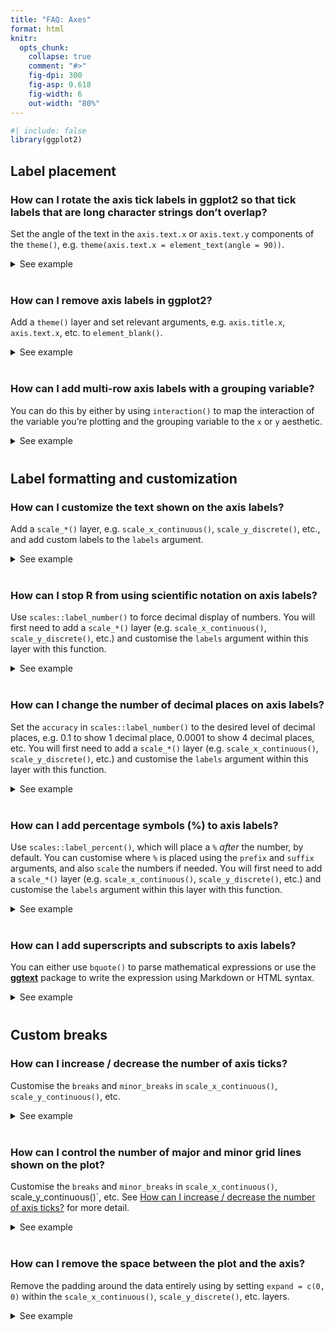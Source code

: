 ```yaml
---
title: "FAQ: Axes"
format: html
knitr:
  opts_chunk:
    collapse: true
    comment: "#>"
    fig-dpi: 300
    fig-asp: 0.618
    fig-width: 6
    out-width: "80%"
---
```


```{=html}
<style>
  .content h3 {
    margin-top: -30px !important;
  }
  
  details {
    margin-bottom: 40px;
  }
</style>
```
```r
#| include: false
library(ggplot2)
```

## Label placement

### How can I rotate the axis tick labels in ggplot2 so that tick labels that are long character strings don't overlap?

Set the angle of the text in the `axis.text.x` or `axis.text.y` components of the `theme()`, e.g. `theme(axis.text.x = element_text(angle = 90))`.

<details>

<summary>See example</summary>

In the following plot the labels on the x-axis are overlapping.

```r
#| label: msleep-order-sleep-total
#| fig.alt: "A boxplot showing the total amount of sleep on the y-axis for 19 
#|  taxonomical orders of mammals on the x-axis. The horizontal labels on the 
#|  x-axis for the orders overlap and are unreadable."
ggplot(msleep, aes(x = order, y = sleep_total)) +
  geom_boxplot()
```

-   Rotate axis labels: We can do this by components of the `theme()`, specifically the `axis.text.x` component. Applying some vertical and horizontal justification to the labels centers them at the axis ticks. The `angle` can be set as desired within the 0 to 360 degree range, here we set it to 90 degrees.

```r
#| label: msleep-order-sleep-total-rotate
#| fig.alt: "A boxplot showing the total amount of sleep on the y-axis for 19 
#|  taxonomical orders of mammals on the x-axis. The x-axis labels are oriented
#|  vertically and are readable."
ggplot(msleep, aes(x = order, y = sleep_total)) +
  geom_boxplot() +
  theme(axis.text.x = element_text(angle = 90, vjust = 0.5, hjust = 1))
```

-   Flip the axes: Use the y-axis for long labels.

```r
#| label: msleep-order-sleep-total-flip
#| fig.alt: "A boxplot showing the total amount of sleep on the x-axis for 19
#|  taxonomical orders of mammals on the y-axis. The y-axis labels are oriented
#|  horizontally and are readable."
ggplot(msleep, aes(y = order, x = sleep_total)) +
  geom_boxplot()
```

-   Dodge axis labels: Add a `scale_*()` layer, e.g. `scale_x_continuous()`, `scale_y_discrete()`, etc., and customise the `guide` argument with the `guide_axis()` function. In this case we want to customise the x-axis, and the variable on the x-axis is discrete, so we'll use `scale_x_discrete()`. In the `guide` argument we use the `guide_axis()` and specify how many rows to dodge the labels into with `n.dodge`. This is likely a trial-and-error exercise, depending on the lengths of your labels and the width of your plot. In this case we've settled on 3 rows to render the labels.

```r
#| label: msleep-order-sleep-total-dodge
#| fig.alt: "A boxplot showing the total amount of sleep on the y-axis for 19 
#|  taxonomical orders of mammals on the x-axis. The horizontal labels on the 
#|  x-axis are dodged to three levels so that they remain readable."
ggplot(msleep, aes(x = order, y = sleep_total)) +
  geom_boxplot() +
  scale_x_discrete(guide = guide_axis(n.dodge = 3))
```

-   Omit overlapping labels: Alternatively, you can set `guide_axis(check.overlap = TRUE)` to omit axis labels that overlap. ggplot2 will prioritize the first, last, and middle labels. Note that this option might be more preferable for axes representing variables that have an inherent ordering that is obvious to the audience of the plot, so that it's trivial to guess what the missing labels are. (This is not the case for the following plot.)

```r
#| label: msleep-order-sleep-total-check-overlap
#| fig.alt: "A boxplot showing the total amount of sleep on the y-axis for 19 
#|  taxonomical orders of mammals on the x-axis. Several of the x-axis labels
#|  have been omitted, but the one that remain are readable and don't overlap."
ggplot(msleep, aes(x = order, y = sleep_total)) +
  geom_boxplot() +
  scale_x_discrete(guide = guide_axis(check.overlap = TRUE))
```

</details>

### How can I remove axis labels in ggplot2?

Add a `theme()` layer and set relevant arguments, e.g. `axis.title.x`, `axis.text.x`, etc. to `element_blank()`.

<details>

<summary>See example</summary>

Suppose we want to remove the axis labels entirely.

```r
#| ref-label: msleep-order-sleep-total
#| fig.alt: "A boxplot showing the total amount of sleep on the y-axis for 19 
#|  taxonomical orders of mammals on the x-axis. The horizontal labels on the 
#|  x-axis for the orders overlap and are unreadable."
```

-   Remove x or y axis labels: If you want to modify just one of the axes, you can do so by modifying the components of the `theme()`, setting the elements you want to remove to `element_blank()`. You would replace `x` with `y` for applying the same update to the y-axis. Note the distinction between `axis.title` and `axis.ticks` -- `axis.title` is the name of the variable and `axis.text` is the text accompanying each of the ticks.

```r
#| fig.alt: "A boxplot showing the total amount of sleep on the y-axis for 19
#|  taxonomical orders of mammals on the x-axis. The annotation on the x-axis
#|  is absent."
ggplot(msleep, aes(x = order, y = sleep_total)) +
  geom_boxplot() +
  theme(
    axis.title.x = element_blank(),
    axis.text.x = element_blank(),
    axis.ticks.x = element_blank()
  )
```

-   Remove all axis labels: You can use `theme_void()` to remove all theming elements. Note that this might remove more features than you like. For finer control over the theme, see below.

```r
#| fig.alt: "A boxplot showing the total amount of sleep on the y-axis for 19 
#|  taxonomical orders of mammals on the x-axis. The plot has no axes, 
#|  gridlines or background panel."
ggplot(msleep, aes(x = order, y = sleep_total)) +
  geom_boxplot() + 
  theme_void()
```

</details>

### How can I add multi-row axis labels with a grouping variable?

You can do this by either by using `interaction()` to map the interaction of the variable you're plotting and the grouping variable to the `x` or `y` aesthetic.

<details>

<summary>See example</summary>

Suppose you have the following data on sales for each quarter across two years.

```r
library(tibble)

sales <- tribble(
  ~value, ~quarter, ~year,
  10,     "Q1",     2020,
  15,     "Q2",     2020,
  15,     "Q3",     2020,
  20,     "Q4",     2020,
  10,     "Q1",     2021,
  25,     "Q2",     2021,
  30,     "Q3",     2021,
  30,     "Q4",     2021
)
```

You can create a line plot of these data and facet by `year` to group the quarters for each year together.

```r
#| fig.alt: "A line plot with two panels showing value on the y-axis and four
#|  quarters on the x-axis. The left panel is labelled '2020' and the right
#|  panel is labelled '2021'."
ggplot(sales, aes(x = quarter, y = value, group = 1)) +
  geom_line() +
  facet_wrap(~year)
```

However it might be preferable to plot all points in a single plot and indicate on the x-axis that the first Q1 to Q4 are in 2020 and the second are in 2021.

To achieve this, map the `interaction()` of `quarter` and `year` to the `x` aesthetic.

```r
#| fig.alt: "A line plot with one panel showing value on the y-axis and eight
#|  quarters on the x-axis. The years are appended after each quarter label."
ggplot(sales, aes(x = interaction(quarter, year), y = value, group = 1)) +
  geom_line()
```

This achieves the desired result for the line, however the labeling in the x-axis is very busy and difficult to read.
To clean this up (1) clip the plotting area with `coord_cartesian()`, (2) remove the axis labels and add a wider margin at the bottom of the plot with `theme()`, (3) place axis labels indicating quarters underneath the plot, and (4) underneath those labels, place annotation indicating years.
Note that the x-coordinates of the year labels are manually assigned here, but if you had many more years, you might write some logic to calculate their placement.

```r
#| fig.alt: "A line plot with one panel showing value on the y-axis and eight
#|  quarters on the x-axis. The years are shown in the middle of the first four
#|  and last four quarters. The line touches the panel on the left and right."
ggplot(sales, aes(x = interaction(quarter, year), y = value, group = 1)) +
  geom_line() +
  coord_cartesian(ylim = c(9, 32), expand = FALSE, clip = "off") +
  theme(
    plot.margin = margin(1, 1, 3, 1, "lines"),
    axis.title.x = element_blank(),
    axis.text.x = element_blank()
    ) +
  annotate(geom = "text", x = seq_len(nrow(sales)), y = 8, label = sales$quarter, size = 3) +
  annotate(geom = "text", x = c(2.5, 6.5), y = 6, label = unique(sales$year), size = 4)
```

This approach works with other geoms as well.
For example, you might can create a bar plot representing the same data using the following.

```r
#| fig.alt: "A bar chart with one panel showing value on the y-axis and eight
#|  quarters on the x-axis. The years are shown in the middle of the first four
#|  and last four quarters. The outer bars touch the panel on the left and 
#|  right."
ggplot(sales, aes(x = interaction(quarter, year), y = value)) +
  geom_col() +
  coord_cartesian(ylim = c(0, 32), expand = FALSE, clip = "off") +
  annotate(geom = "text", x = seq_len(nrow(sales)), y = -1, label = sales$quarter, size = 3) +
  annotate(geom = "text", x = c(2.5, 6.5), y = -3, label = unique(sales$year), size = 4) +
  theme(
    plot.margin = margin(1, 1, 3, 1, "lines"),
    axis.title.x = element_blank(),
    axis.text.x = element_blank()
    )
```

If it's undesirable to have the bars flush against the edges of the plot, a similar result can be achieved by leveraging faceting and removing the space between facets to create the appearance of a single plot.
However note that the space between the bars for 2020 Q4 and 2021 Q1 is greater than the space between the other bars.

```r
#| fig.alt: "A bar chart showing value on the y-axis and eight
#|  quarters on the x-axis. The chart appears as a single panel. The years are 
#|  shown in the middle of the first four and last four quarters. The outer bars 
#|  do not touch the panel on the left and right."
ggplot(sales, aes(x = quarter, y = value)) +
  geom_col() +
  facet_wrap(~year, strip.position = "bottom") +
  theme(
    panel.spacing = unit(0, "lines"), 
    strip.background = element_blank(),
    strip.placement = "outside"
    ) +
  labs(x = NULL)
```

</details>

## Label formatting and customization

### How can I customize the text shown on the axis labels?

Add a `scale_*()` layer, e.g. `scale_x_continuous()`, `scale_y_discrete()`, etc., and add custom labels to the `labels` argument.

<details>

<summary>See example</summary>

Suppose you want to give more informative labels for the type of drive train.

```r
#| fig.alt: "A horizontal bar chart showing the number of cars on the x-axis
#|  for each of three types of drive trains on the y-axis. The three drive trains
#|  are labelled from top-to-bottom as 'r', 'f' and '4'."
ggplot(mpg, aes(y = drv)) +
  geom_bar()
```

-   Use the `labels` argument in the appropriate `scale_*()` function. You can find a list of these functions [here](https://ggplot2.tidyverse.org/reference/index.html#section-scales). Type of drive train (`drv`) is a discrete variable on the y-axis, so we'll adjust the labels in `scale_y_discrete()`. One option is to list the labels in the same order as the levels. Note that we start from the bottom and go up, just like we would if the variable was numeric/continuous.

```r
#| fig.alt: "A horizontal bar chart showing the number of cars on the x-axis
#|  for each of three types of drive trains on the y-axis. The three drive trains
#|  are labelled from top-to-bottom as 'Rear wheel drive', 'Front wheel drive' 
#|  and 'Four wheel drive'."
ggplot(mpg, aes(y = drv)) +
  geom_bar() +
  scale_y_discrete(
    labels = c("Four wheel drive", "Front wheel drive", "Rear wheel drive")
  )
```

-   Another approach is to use a named list. This approach not only makes the relabelling more explicit, but it also means you don't need to worry about the order of the levels.

```r
#| fig.alt: "A horizontal bar chart showing the number of cars on the x-axis
#|  for each of three types of drive trains on the y-axis. The three drive trains
#|  are labelled from top-to-bottom as 'Rear wheel drive', 'Front wheel drive' 
#|  and 'Four wheel drive'."
ggplot(mpg, aes(y = drv)) +
  geom_bar() +
  scale_y_discrete(
    labels = c(
      "f" = "Front wheel drive",
      "r" = "Rear wheel drive",
      "4" = "Four wheel drive"
    )
  )
```

</details>

### How can I stop R from using scientific notation on axis labels?

Use `scales::label_number()` to force decimal display of numbers.
You will first need to add a `scale_*()` layer (e.g. `scale_x_continuous()`, `scale_y_discrete()`, etc.) and customise the `labels` argument within this layer with this function.

<details>

<summary>See example</summary>

By default, large numbers on the axis labels in the following plot are shown in scientific notation.

```r
#| fig.alt: "A scatter plot showing the median sale price of housing in Texas
#|  on the x-axis and the total volume of sales on the y-axis. The labels of
#|  both axes are in scientific notation, for example: '1e+09'."
ggplot(txhousing, aes(x = median, y = volume)) +
  geom_point()
```

The [**scales**](https://scales.r-lib.org/) package offers a large number of functions to control the formatting of axis labels and legend keys.
Use `scales::label_number()` to force decimal display of numbers rather than using scientific notation or use `scales::label_comma()` to insert a comma every three digits.

```r
#| fig.alt: "A scatter plot showing the median sale price of housing in Texas
#|  on the x-axis and the total volume of sales on the y-axis. The labels of
#|  the y-axis are written out in full, with commas marking groups of three 
#|  zeroes. The x-axis labels are written out in full, with spaces marking 
#|  groups of three zeroes."
library(scales)
ggplot(txhousing, aes(x = median, y = volume)) +
  geom_point() +
  scale_x_continuous(labels = label_number()) +
  scale_y_continuous(labels = label_comma())
```

</details>

### How can I change the number of decimal places on axis labels?

Set the `accuracy` in `scales::label_number()` to the desired level of decimal places, e.g. 0.1 to show 1 decimal place, 0.0001 to show 4 decimal places, etc.
You will first need to add a `scale_*()` layer (e.g. `scale_x_continuous()`, `scale_y_discrete()`, etc.) and customise the `labels` argument within this layer with this function.

<details>

<summary>See example</summary>

Suppose you want to increase/decrease the number of decimal spaces shown in the axis text in the following plot.

```r
#| fig.alt: "A scatter plot showing the difference in longitude on the x-axis
#|  and difference in latitude on the y-axis for seal movements. The x-axis
#|  labels have one digit after the decimal place. The y-axis labels have two 
#|  digits after the decimal place."
ggplot(seals, aes(x = delta_long, y = delta_lat)) +
  geom_point()
```

The [**scales**](https://scales.r-lib.org/) package offers a large number of functions to control the formatting of axis labels and legend keys.
Use `scales::label_number()` where the `accuracy` argument indicates the number to round to, e.g. 0.1 to show 1 decimal place, 0.0001 to show 4 decimal places, etc.

```r
#| fig.alt: "A scatter plot showing the difference in longitude on the x-axis
#|  and difference in latitude on the y-axis for seal movements. The x-axis
#|  labels have one digit after the decimal place. The y-axis labels have four 
#|  digits after the decimal place."
library(scales)
ggplot(seals, aes(x = delta_long, y = delta_lat)) +
  geom_point() +
  scale_x_continuous(labels = label_number(accuracy = 0.1)) +
  scale_y_continuous(labels = label_number(accuracy = 0.0001))
```

</details>

### How can I add percentage symbols (%) to axis labels?

Use `scales::label_percent()`, which will place a `%` *after* the number, by default.
You can customise where `%` is placed using the `prefix` and `suffix` arguments, and also `scale` the numbers if needed.
You will first need to add a `scale_*()` layer (e.g. `scale_x_continuous()`, `scale_y_discrete()`, etc.) and customise the `labels` argument within this layer with this function.

<details>

<summary>See example</summary>

The variable on the y-axis of the following line plot (`psavert`) indicates the personal savings rate, which is in percentages.

```r
#| fig.alt: "A lineplot showing the personal savings rate over time from 1967
#|   to 2015."
ggplot(economics, aes(x = date, y = psavert, group = 1)) +
  geom_line()
```

With `scales::label_percent()` you can add `%`s after the numbers shown on the axis to make the units more clear.

```r
#| fig.alt: "A lineplot showing the personal savings rate over time from 1967
#|   to 2015. The y-axis labels are appended by percentage signs."
ggplot(economics, aes(x = date, y = psavert, group = 1)) +
  geom_line() +
  scale_y_continuous(labels = scales::label_percent(scale = 1, accuracy = 1))
```

where the `accuracy` argument indicates the number to round to, e.g. 0.1 to show 1 decimal place, 0.0001 to show 4 decimal places, etc.

</details>

### How can I add superscripts and subscripts to axis labels?

You can either use `bquote()` to parse mathematical expressions or use the [**ggtext**](https://wilkelab.org/ggtext/) package to write the expression using Markdown or HTML syntax.

<details>

<summary>See example</summary>

In the following plot `cty` is squared and `hwy` is log transformed.

```r
#| fig.alt: "A scatter plot showing the squared city miles per gallon on the 
#|  x-axis versus the logarithm of highway miles per gallon on the y-axis for 
#|  234 cars."
ggplot(mpg, aes(x = cty^2, y = log(hwy))) +
  geom_point()
```

-   Use `bquote()` function to parse mathematical expressions.

```r
#| fig.alt: "A scatter plot showing the squared city miles per gallon on the 
#|  x-axis versus the base 10 logarithm of highway miles per gallon on the 
#|  y-axis for 234 cars. In the axis titles, the base 10 is indicated in 
#|  subscript on the y-axis and the power 2 is indicated in superscript on
#|  the x-axis."
ggplot(mpg, aes(x = cty^2, y = log(hwy, base = 10))) +
  geom_point() +
  labs(
    x = bquote(cty^2),
    y = bquote(paste(log[10], "(hwy)"))
  )
```

-   If you're already familiar with Markdown and HTML, you might prefer using the [ggtext](https://wilkelab.org/ggtext/) package instead. In Markdown we can write the axis labels as `cty<sup>2</sup>` and `log<sub>10</sub>(hwy)` for x and y axes, respectively. Then, we tell ggplot2 to interpret the axis labels as Markdown and not as plain text by setting `axis.title.x` and `axis.title.y` to `ggtext::element_markdown()`.

```r
#| eval: false
#| fig.alt: "A scatter plot showing the squared city miles per gallon on the 
#|  x-axis versus the base 10 logarithm of highway miles per gallon on the 
#|  y-axis for 234 cars. In the axis titles, the base 10 is indicated in 
#|  subscript on the y-axis and the power 2 is indicated in superscript on
#|  the x-axis."
ggplot(mpg, aes(x = cty^2, y = log(hwy, base = 10))) +
  geom_point() +
  labs(
    x = "cty<sup>2</sup>",
    y = "log<sub>10</sub>(hwy)"
  ) +
  theme(
    axis.title.x = ggtext::element_markdown(),
    axis.title.y = ggtext::element_markdown()
    )
```

</details>

## Custom breaks

### How can I increase / decrease the number of axis ticks?

Customise the `breaks` and `minor_breaks` in `scale_x_continuous()`, `scale_y_continuous()`, etc.

<details>

<summary>See example</summary>

Suppose you want to customise the major and minor grid lines on both the x and the y axes of the following plot.

```r
#| fig.alt: "A scatter plot showing city miles per gallon on the x-axis versus 
#|  the highway miles per gallon on the y-axis for 234 cars. The distance
#|  between axis ticks is constant within each axis."
ggplot(mpg, aes(x = cty, y = hwy)) +
  geom_point()
```

You can set `breaks` and `minor_breaks` in `scale_x_continuous()` and `scale_y_continuous()` as desired.
For example, on the x-axis we have major and minor grid breaks defined as a sequence and on the y-axis we have explicitly stated where major breaks should appear as a vector (the value stated are randomly selected for illustrative purposes only, they don't follow a best practice) and we have completely turned off minor grid lines by setting `minor_breaks` to `NULL`.

```r
#| fig.alt: "A scatter plot showing city miles per gallon on the x-axis versus 
#|  the highway miles per gallon on the y-axis for 234 cars. The distance
#|  between axis ticks varies within the y-axis. There are no minor horizontal
#|  grid lines, and there are three minor vertical gridlines between major 
#|  ones."
ggplot(mpg, aes(x = cty, y = hwy)) +
  geom_point() +
  scale_x_continuous(
    breaks = seq(9, 35, 3),
    minor_breaks = seq(8.5, 35.5, 1)
  )  +
  scale_y_continuous(
    breaks = c(12, 23, 36, 41),
    minor_breaks = NULL
  )
```

</details>

### How can I control the number of major and minor grid lines shown on the plot?

Customise the `breaks` and `minor_breaks` in `scale_x_continuous()`, scale_y\_continuous()\`, etc.
See [How can I increase / decrease the number of axis ticks?](#how-can-i-increase-decrease-the-number-of-axis-ticks-)
for more detail.

<details>

<summary>See example</summary>

Note that the question was about grid lines but we answered it using breaks.
This is because ggplot2 will place major grid lines at each break supplied to `breaks` and minor grid lines at each break supplied to `minor_breaks`.

</details>

### How can I remove the space between the plot and the axis?

Remove the padding around the data entirely using by setting `expand = c(0, 0)` within the `scale_x_continuous()`, `scale_y_discrete()`, etc. layers.

<details>

<summary>See example</summary>

-   Remove all padding: Suppose you want to remove the padding around the heat map so it's flush against the axes.

```r
#| fig.alt: "A heatmap showing a 2D density estimate of the waiting and 
#|  eruption times of the Old Faithful geyser. The heatmap does not touch the
#|  panel edges."
ggplot(faithfuld, aes(waiting, eruptions)) +
  geom_raster(aes(fill = density))
```

Since both x and y variables are continuous, we set `expand = c(0, 0)` in both `scale_x_continuous()` and `scale_y_continuous()`.

```r
#| fig.alt: "A heatmap showing a 2D density estimate of the waiting and 
#|  eruption times of the Old Faithful geyser. The heatmap touches the panel 
#|  edges."
ggplot(faithfuld, aes(waiting, eruptions)) +
  geom_raster(aes(fill = density)) +
  scale_x_continuous(expand = c(0, 0)) +
  scale_y_continuous(expand = c(0, 0))
```

-   Remove some of the padding: Suppose you want to remove the padding below the bars and the x-axis only.

```r
#| fig.alt: "A bar chart showing the number of cars for each of three types
#|  of drive train. No parts of the bars touch the panel edges."
ggplot(mpg, aes(drv)) +
  geom_bar()
```

You would make this adjustment on `scale_y_continuous()` since that padding is in the vertical direction.

```r
#| fig.alt: "A bar chart showing the number of cars for each of three types
#|  of drive train. All bars touch the bottom of the panel, and the highest bar 
#|  touches the top of the panel."
ggplot(mpg, aes(drv)) +
  geom_bar() +
  scale_y_continuous(expand = c(0, 0))
```

However note that this removes the padding at the bottom of the bars as well as on top.
By default, ggplot2 expands the scale by 5% on each side for continuous variables and by 0.6 units on each side for discrete variables.
To keep the default expansion on top while removing it at the bottom, you can use the following.
The `mult` argument in `expansion()` takes a multiplicative range expansion factors.
Given a vector of length 2, the lower limit is expanded by `mult[1]` (in this case 0) and the upper limit is expanded by `mult[2]` (in this case 0.05).

```r
#| fig.alt: "A bar chart showing the number of cars for each of three types
#|  of drive train. All bars touch the bottom of the panel, and no bar touches 
#|  the top of the panel."
ggplot(mpg, aes(drv)) +
  geom_bar() +
  scale_y_continuous(expand = expansion(mult = c(0, 0.05)))
```

</details>
